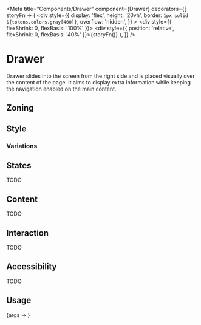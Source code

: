 



<Meta
	title="Components/Drawer"
	component={Drawer}
	decorators={[
		storyFn => (
			<div
				style={{
					display: 'flex',
					height: '20vh',
					border: `1px solid ${tokens.colors.gray[400]}`,
					overflow: 'hidden',
				}}
			>
				<div style={{ flexShrink: 0, flexBasis: '100%' }}></div>
				<div style={{ position: 'relative', flexShrink: 0, flexBasis: '40%' }}>{storyFn()}</div>
			</div>
		),
	]}
/>

# Drawer

Drawer slides into the screen from the right side and is placed visually over the content of the page.
It aims to display extra information while keeping the navigation enabled on the main content.

## Zoning

<FigmaImage
	src="https://www.figma.com/file/qc8oUSyVJM67gSsbTShftt/%F0%9F%93%90-Zoning?node-id=744%3A263"
	alt="zoning image for drawers"
/>

## Style

<FigmaIframe
	light="https://www.figma.com/file/x0RxG7E0CzVWDycXtNgq7H/Drawer?node-id=1%3A83"
	dark="https://www.figma.com/file/x0RxG7E0CzVWDycXtNgq7H/Drawer?node-id=1%3A105"
/>

### Variations

<Canvas>
	<Story story={Stories.Simple} />
</Canvas>

## States

TODO

## Content

TODO

## Interaction

TODO

## Accessibility

TODO

## Usage

<Canvas>
	<Story
		name="usage"
		args={{
			visible: true,
			title: 'Title',
			children: 'Content',
		}}
		argTypes={{
			visible: {
				name: 'Drawer is visible or not',
				control: {
					type: 'boolean',
				},
			},
			title: {
				name: 'Drawer title',
			},
			children: {
				name: 'Drawer content',
			},
		}}
	>
		{args => <Drawer {...args} />}
	</Story>
</Canvas>

<ArgsTable story="usage" />
